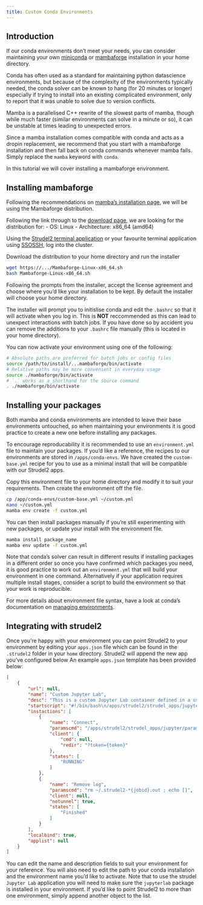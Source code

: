 ```yaml
---
title: Custom Conda Environments
---
```


## Introduction

If our conda environments don't meet your needs, you can consider maintaining your own [miniconda](https://docs.conda.io/en/latest/miniconda.html) or [mambaforge](https://mamba.readthedocs.io/en/latest/index.html) installation in your home directory.

Conda has often used as a standard for maintaining python datascience environments, but because of the complexity of the environments typically needed, the conda solver can be known to hang (for 20 minutes or longer) especially if trying to install into an existing complicated environment, only to report that it was unable to solve due to version conflicts. 

Mamba is a parallelised C++ rewrite of the slowest parts of mamba, though while much faster (similar environments can solve in a minute or so), it can be unstable at times leading to unexpected errors.

Since a mamba installation comes compatible with conda and acts as a dropin replacement, we recommend that you start with a mambaforge installation and then fall back on conda commands whenever mamba fails. Simply replace the `mamba` keyword with `conda`.

In this tutorial we will cover installing a mambaforge environment.

## Installing mambaforge
Following the recommendations on [mamba's installation page](https://mamba.readthedocs.io/en/latest/mamba-installation.html), we will be using the Mambaforge distribution.

Following the link through to the [download page](https://github.com/conda-forge/miniforge#mambaforge), we are looking for the distribution for:
- OS: Linux
- Architecture: x86_64 (amd64)

Using the [Strudel2 terminal application](/connecting/strudel2.qmd#terminal-jobs) or your favourite terminal application using [SSOSSH](/connecting/ssossh.qmd), log into the cluster.

Download the distribution to your home directory and run the installer
```bash
wget https://.../Mambaforge-Linux-x86_64.sh
bash Mambaforge-Linux-x86_64.sh
```

Following the prompts from the installer, accept the license agreement and choose where you'd like your installation to be kept. By default the installer will choose your home directory. 

The installer will prompt you to initislise conda and edit the `.bashrc` so that it will activate when you log in. This is **NOT** reccommended as this can lead to unexpect interactions with batch jobs. If you have done so by accident you can remove the additions to your `.bashrc` file manually (this is located in your home directory).

You can now activate your environment using one of the following:
```bash
# Absolute paths are preferred for batch jobs or config files
source /path/to/install/...mambaforge/bin/activate
# Relative paths may be more convenient in everyday usage
source ./mambaforge/bin/activate 
# `.` works as a shorthand for the source command
. ./mambaforge/bin/activate 
```

## Installing your packages
Both mamba and conda environments are intended to leave their base environments untouched, so when maintaining your environments it is good practice to create a new one before installing any packages.

To encourage reproducability it is recommended to use an `environment.yml` file to maintain your packages. If you'd like a reference, the recipes to our environments are stored in `/apps/conda-envs`. We have created the `custom-base.yml` recipe for you to use as a minimal install that will be compatible with our Strudel2 apps.

Copy this environment file to your home directory and modify it to suit your requirements. Then create the environment off the file.

```bash
cp /app/conda-envs/custom-base.yml ~/custom.yml
nano ~/custom.yml
mamba env create -f custom.yml
```

You can then install packages manually if you're still experimenting with new packages, or update your install with the environment file.

```bash
mamba install package_name
mamba env update -f custom.yml
```

Note that conda's solver can result in different results if installing packages in a different order so once you have confirmed which packages you need, it is good practice to work out an `environment.yml` that will build your environment in one command. Alternatively if your application requires multiple install stages, consider a script to build the environment so that your work is reproducible.

For more details about environment file syntax, have a look at conda's documentation on [managing environments](https://docs.conda.io/projects/conda/en/latest/user-guide/tasks/manage-environments.html).

## Integrating with strudel2

Once you're happy with your environment you can point Strudel2 to your environment by editing your `apps.json` file which can be found in the `.strudel2` folder in your `home` directory. Strudel2 will append the new app you've configured below An example `apps.json` template has been provided below:

```json
[
    { 
        "url": null,
        "name": "Custom Jupyter Lab",
        "desc": "This is a custom Jupyter Lab container defined in a user's directory.",
        "startscript": "#!/bin/bash\n/apps/strudel2/strudel_apps/jupyter/custom_env.sh /PATH/TO/YOUR/CONDA/INSTALL/ CONDA_ENV_NAME",
        "instactions": [
            {
                "name": "Connect",
                "paramscmd": "/apps/strudel2/strudel_apps/jupyter/params_cmd.py {jobid} 2>/dev/null",
                "client": {
                    "cmd": null,
                    "redir": "?token={token}"
                },
                "states": [
                    "RUNNING"
                ]
            },
            {
                "name": "Remove log",
                "paramscmd": "rm ~/.strudel2-*{jobid}.out ; echo []",
                "client": null,
                "notunnel": true,
                "states": [
                    "Finished"
                ]
            }
        ],
        "localbind": true,
        "applist": null
    }
]
```

You can edit the name and description fields to suit your environment for your reference. You will also need to edit the path to your conda installation and the environment name you'd like to activate. Note that to use the strudel `Jupyter Lab` application you will need to make sure the `jupyterlab` package is installed in your environment. If you'd like to point Strudel2 to more than one environment, simply append another object to the list.